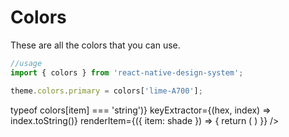 
<Meta title="Guide|Colors" />

# Colors
These are all the colors that you can use.

```js
//usage
import { colors } from 'react-native-design-system';

theme.colors.primary = colors['lime-A700'];
```
<ColorPalette>
  <FlatList
    data={Object.keys(colors).filter(item => typeof colors[item] === 'string')}
    keyExtractor={(hex, index) => index.toString()}
    renderItem={({ item: shade }) => {
      return (
        <ColorItem
          title={shade}
          subtitle={shade.toUpperCase().split('-').join(' ')}
          colors={[colors[shade]]}
        />
      )
    }}
  />
</ColorPalette>